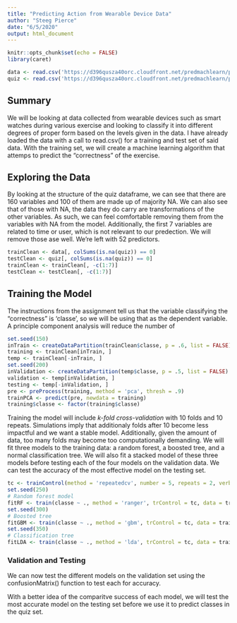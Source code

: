 ```yaml
---
title: "Predicting Action from Wearable Device Data"
author: "Steeg Pierce"
date: "6/5/2020"
output: html_document
---
```


```r
knitr::opts_chunk$set(echo = FALSE)
library(caret)
```

```r
data <- read.csv('https://d396qusza40orc.cloudfront.net/predmachlearn/pml-training.csv')
quiz <- read.csv('https://d396qusza40orc.cloudfront.net/predmachlearn/pml-testing.csv')
```

## Summary

We will be looking at data collected from wearable devices such as smart watches during various exercise and looking to classify it into different degrees of proper form based on the levels given in the data. I have already loaded the data with a call to read.csv() for a training and test set of said data. With the training set, we will create a machine learning algorithm that attemps to predict the "correctness" of the exercise.

## Exploring the Data

By looking at the structure of the quiz dataframe, we can see that there are 160 variables and 100 of them are made up of majority NA. We can also see that of those with NA, the data they do carry are transformations of the other variables. As such, we can feel comfortable removing them from the variables with NA from the model. Additionally, the first 7 variables are related to time or user, which is not relevant to our predection. We will remove those ase well. We're left with 52 predictors.

```r
trainClean <- data[, colSums(is.na(quiz)) == 0]
testClean <- quiz[, colSums(is.na(quiz)) == 0]
trainClean <- trainClean[, -c(1:7)]
testClean <- testClean[, -c(1:7)]
```

## Training the Model

The instructions from the assignment tell us that the variable classifying the "correctness" is 'classe', so we will be using that as the dependent variable. A principle component analysis will reduce the number of 

```r
set.seed(150)
inTrain <- createDataPartition(trainClean$classe, p = .6, list = FALSE)
training <- trainClean[inTrain, ]
temp <- trainClean[-inTrain, ]
set.seed(200)
inValidation <- createDataPartition(temp$classe, p = .5, list = FALSE)
validation <- temp[inValidation, ]
testing <- temp[-inValidation, ]
pre <- preProcess(training, method = 'pca', thresh = .9)
trainPCA <- predict(pre, newdata = training)
training$classe <- factor(training$classe)
```

Training the model will include *k-fold cross-validation* with 10 folds and 10 repeats. Simulations imply that additionaly folds after 10 become less impactful and we want a stable model. Additionally, given the amount of data, too many folds may become too computationally demanding. We will fit three models to the training data: a random forest, a boosted tree, and a normal classification tree. We will also fit a stacked model of these three models before testing each of the four models on the validation data. We can test the accuracy of the most effective model on the testing set.

```r
tc <- trainControl(method = 'repeatedcv', number = 5, repeats = 2, verboseIter = FALSE)
set.seed(250)
# Random forest model
fitRF <- train(classe ~ ., method = 'ranger', trControl = tc, data = trainPCA)
set.seed(300)
# Boosted tree
fitGBM <- train(classe ~ ., method = 'gbm', trControl = tc, data = trainPCA, verbose = FALSE)
set.seed(350)
# Classification tree
fitLDA <- train(classe ~ ., method = 'lda', trControl = tc, data = trainPCA)
```



### Validation and Testing

We can now test the different models on the validation set using the confusionMatrix() function to test each for accuracy. 



With a better idea of the comparitve success of each model, we will test the most accurate model on the testing set before we use it to predict classes in the quiz set.

